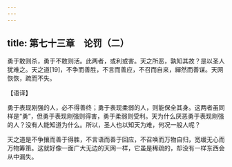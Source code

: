 ```yaml
---
---
---
```

title: 第七十三章　论罚（二）
---




勇于敢则杀，勇于不敢则活。此两者，或利或害。天之所恶，孰知其故？是以圣人犹难之。天之道[19]，不争而善胜，不言而善应，不召而自来，繟然而善谋。天网恢恢，疏而不失。

【语译】

勇于表现刚强的人，必不得善终；勇于表现柔弱的人，则能保全其身。这两者虽同样是“勇”，但勇于表现刚强则得害，勇于柔弱则受利。天为什么厌恶勇于表现刚强的人？没有人能知道为什么。所以，圣人也以知天为难，何况一般人呢？

天之道是不争攘而善于得胜，不言语而善于回应，不召唤而万物自归，宽缓无心而万物筹策。这就好像一面广大无边的天网一样，它虽是稀疏的，却没有一样东西会从中漏失。